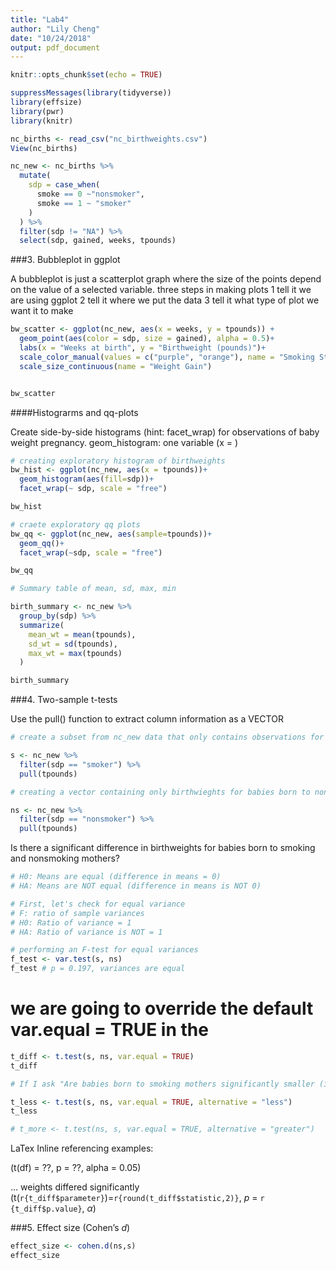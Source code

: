 ```yaml
---
title: "Lab4"
author: "Lily Cheng"
date: "10/24/2018"
output: pdf_document
---
```


```r
knitr::opts_chunk$set(echo = TRUE)
```

```r
suppressMessages(library(tidyverse))
library(effsize)
library(pwr)
library(knitr)
```

```r
nc_births <- read_csv("nc_birthweights.csv")
View(nc_births)
```

```r
nc_new <- nc_births %>% 
  mutate(
    sdp = case_when(
      smoke == 0 ~"nonsmoker",
      smoke == 1 ~ "smoker"
    )
  ) %>% 
  filter(sdp != "NA") %>% 
  select(sdp, gained, weeks, tpounds)
```

###3. Bubbleplot in ggplot

A bubbleplot is just a scatterplot graph where the size of the points depend on the value of a selected variable.
three steps in making plots
1 tell it we are using ggplot 2 tell it where we put the data 3 tell it what type of plot we want it to make

```r
bw_scatter <- ggplot(nc_new, aes(x = weeks, y = tpounds)) +
  geom_point(aes(color = sdp, size = gained), alpha = 0.5)+
  labs(x = "Weeks at birth", y = "Birthweight (pounds)")+
  scale_color_manual(values = c("purple", "orange"), name = "Smoking Status")+
  scale_size_continuous(name = "Weight Gain")


bw_scatter
```

####Histograrms and qq-plots

Create side-by-side histograms (hint: facet_wrap) for observations of baby weight pregnancy. geom_histogram: one variable (x = )

```r
# creating exploratory histogram of birthweights
bw_hist <- ggplot(nc_new, aes(x = tpounds))+
  geom_histogram(aes(fill=sdp))+
  facet_wrap(~ sdp, scale = "free")

bw_hist

# craete exploratory qq plots
bw_qq <- ggplot(nc_new, aes(sample=tpounds))+
  geom_qq()+
  facet_wrap(~sdp, scale = "free")

bw_qq

# Summary table of mean, sd, max, min

birth_summary <- nc_new %>% 
  group_by(sdp) %>% 
  summarize(
    mean_wt = mean(tpounds),
    sd_wt = sd(tpounds),
    max_wt = max(tpounds)
  )

birth_summary
```

###4. Two-sample t-tests

Use the pull() function to extract column information as a VECTOR
```r
# create a subset from nc_new data that only contains observations for babies born to smoking mothers, and then pulls JUST the "tpounds" column as a vector

s <- nc_new %>% 
  filter(sdp == "smoker") %>% 
  pull(tpounds)

# creating a vector containing only birthwieghts for babies born to nonsmoking mothers "ns".

ns <- nc_new %>% 
  filter(sdp == "nonsmoker") %>% 
  pull(tpounds)
```

Is there a significant difference in birthweights for babies born to smoking and nonsmoking mothers?

```r

# H0: Means are equal (difference in means = 0)
# HA: Means are NOT equal (difference in means is NOT 0)

# First, let's check for equal variance
# F: ratio of sample variances
# H0: Ratio of variance = 1
# HA: Ratio of variance is NOT = 1

# performing an F-test for equal variances
f_test <- var.test(s, ns)
f_test # p = 0.197, variances are equal


```

# we are going to override the default var.equal = TRUE in the 


```r
t_diff <- t.test(s, ns, var.equal = TRUE)
t_diff

# If I ask "Are babies born to smoking mothers significantly smaller (in birthweight) than those born to nonsmoking mothers?"

t_less <- t.test(s, ns, var.equal = TRUE, alternative = "less")
t_less 

# t_more <- t.test(ns, s, var.equal = TRUE, alternative = "greater")

```

LaTex
Inline referencing examples:

(t(df) = ??, p = ??, alpha = 0.05)

... weights differed significantly (t(`r{t_diff$parameter}`)=`r{round(t_diff$statistic,2)}`, *p* = `r {t_diff$p.value}`, $\alpha$)

###5. Effect size (Cohen's *d*)

```r
effect_size <- cohen.d(ns,s)
effect_size
```


